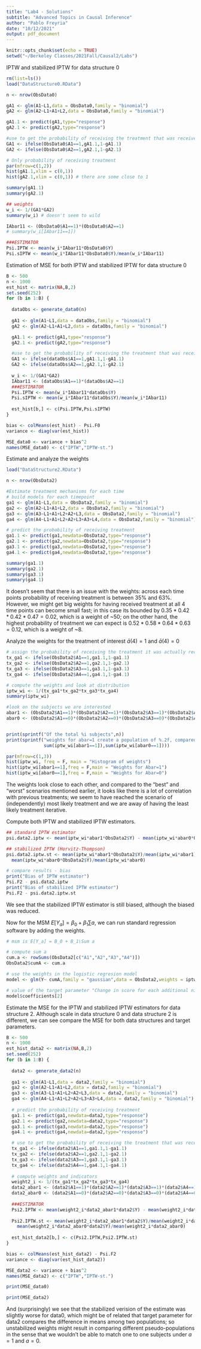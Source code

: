 ---
title: "Lab4 - Solutions"
subtitle: "Advanced Topics in Causal Inference"
author: "Pablo Freyria"
date: "10/12/2021"
output: pdf_document
---


```{r setup, include=FALSE}
knitr::opts_chunk$set(echo = TRUE)
setwd("~/Berkeley Classes/2021Fall/Causal2/Labs")

```

\textbf{Data structure 0}\par
IPTW and stabilized IPTW for data structure 0
```{r IPTWdata0}
rm(list=ls())
load("DataStructure0.RData")

n <- nrow(ObsData0)

gA1 <- glm(A1~L1,data = ObsData0,family = "binomial")
gA2 <- glm(A2~L1+A1+L2,data = ObsData0,family = "binomial")

gA1.1 <- predict(gA1,type="response")
gA2.1 <- predict(gA2,type="response")

#use to get the probability of receiving the treatment that was received
GA1 <- ifelse(ObsData0$A1==1,gA1.1,1-gA1.1)
GA2 <- ifelse(ObsData0$A2==1,gA2.1,1-gA2.1)

# Only probability of receiving treatment
par(mfrow=c(1,2))
hist(gA1.1,xlim = c(0,1))
hist(gA2.1,xlim = c(0,1)) # there are some close to 1

summary(gA1.1)
summary(gA2.1)

## weights
w_i <- 1/(GA1*GA2)
summary(w_i) # doesn't seem to wild 

IAbar11 <- (ObsData0$A1==1)*(ObsData0$A2==1)
# summary(w_i[IAbar11==1])

###ESTIMATOR
Psi.IPTW <- mean(w_i*IAbar11*ObsData0$Y)
Psi.sIPTW <- mean(w_i*IAbar11*ObsData0$Y)/mean(w_i*IAbar11)
```

Estimation of MSE for both IPTW and stabilized IPTW for data structure 0
```{r EstPerformanceData0}
B <- 500
n <- 1000
est_hist <- matrix(NA,B,2)
set.seed(252)
for (b in 1:B) {
  
  dataObs <- generate_data0(n)
  
  gA1 <- glm(A1~L1,data = dataObs,family = "binomial")
  gA2 <- glm(A2~L1+A1+L2,data = dataObs,family = "binomial")

  gA1.1 <- predict(gA1,type="response")
  gA2.1 <- predict(gA2,type="response")

  #use to get the probability of receiving the treatment that was received
  GA1 <- ifelse(dataObs$A1==1,gA1.1,1-gA1.1)
  GA2 <- ifelse(dataObs$A2==1,gA2.1,1-gA2.1)
  
  w_i <- 1/(GA1*GA2)
  IAbar11 <- (dataObs$A1==1)*(dataObs$A2==1)
  ###ESTIMATOR
  Psi.IPTW <- mean(w_i*IAbar11*dataObs$Y)
  Psi.sIPTW <- mean(w_i*IAbar11*dataObs$Y)/mean(w_i*IAbar11)
  
  est_hist[b,] <- c(Psi.IPTW,Psi.sIPTW)
}

bias <- colMeans(est_hist) - Psi.F0
variance <- diag(var(est_hist))

MSE_data0 <- variance + bias^2
names(MSE_data0) <- c("IPTW","IPTW-st.")
```

\textbf{Data structure 2}\par
Estimate and analyze the weights
```{r Data2_Estg0}
load("DataStructure2.RData")

n <- nrow(ObsData2)

#Estimate treatment mechanisms for each time
# build models for each timepoint
ga1 <- glm(A1~L1,data = ObsData2,family = "binomial") 
ga2 <- glm(A2~L1+A1+L2,data = ObsData2,family = "binomial") 
ga3 <- glm(A3~L1+A1+L2+A2+L3,data = ObsData2,family = "binomial") 
ga4 <- glm(A4~L1+A1+L2+A2+L3+A3+L4,data = ObsData2,family = "binomial") 

# predict the probability of receiving treatment
ga1.1 <- predict(ga1,newdata=ObsData2,type="response")
ga2.1 <- predict(ga2,newdata=ObsData2,type="response")
ga3.1 <- predict(ga3,newdata=ObsData2,type="response")
ga4.1 <- predict(ga4,newdata=ObsData2,type="response")

summary(ga1.1)
summary(ga2.1)
summary(ga3.1)
summary(ga4.1)

```
It doesn't seem that there is an issue with the weights: across each time points probability of receiving treatment is between 35% and 63%. However, we might get big weights for having received treatment at all 4 time points can become small fast; in this case its bounded by $0.35*0.42*0.42*0.47 = 0.02$, which is a weight of ~50; on the other hand, the highest probability of treatment we can expect is $0.52*0.58*0.64*0.63=0.12$, which is a weight of ~8.\par

Analyze the weights for the treatment of interest $\bar{a}(4)=1$ and $\bar{a}(4)=0$
```{r Data2weights}
# assign the probability of receiving the treatment it was actually received
tx_ga1 <- ifelse(ObsData2$A1==1,ga1.1,1-ga1.1)
tx_ga2 <- ifelse(ObsData2$A2==1,ga2.1,1-ga2.1)
tx_ga3 <- ifelse(ObsData2$A3==1,ga3.1,1-ga3.1)
tx_ga4 <- ifelse(ObsData2$A4==1,ga4.1,1-ga4.1)

# compute the weights and look at distribution
iptw_wi <- 1/(tx_ga1*tx_ga2*tx_ga3*tx_ga4)
summary(iptw_wi)

#look on the subjects we are interested
abar1 <- (ObsData2$A1==1)*(ObsData2$A2==1)*(ObsData2$A3==1)*(ObsData2$A4==1)
abar0 <- (ObsData2$A1==0)*(ObsData2$A2==0)*(ObsData2$A3==0)*(ObsData2$A4==0)


print(sprintf("Of the total %i subjects",n))
print(sprintf("weights for abar=1 create a population of %.2f, compared to abar=0 of %.2f",
              sum(iptw_wi[abar1==1]),sum(iptw_wi[abar0==1])))

par(mfrow=c(1,3))
hist(iptw_wi, freq = F, main = "Histogram of weights")
hist(iptw_wi[abar1==1],freq = F,main = "Weights for Abar=1")
hist(iptw_wi[abar0==1],freq = F,main = "Weights for Abar=0")
```
The weights look close to each other, and compared to the "best" and "worst" scenarios mentioned earlier, it looks like there is a lot of correlation with previous treatments; we seem to have reached the scenario of (independently) most likely treatment and we are away of having the least likely treatment iterative.\par

Compute both IPTW and stabilized IPTW estimators.
```{r s-IPTW_Estimators}
## standard IPTW estimator
psi.data2.iptw <- mean(iptw_wi*abar1*ObsData2$Y) - mean(iptw_wi*abar0*ObsData2$Y)

## stabilized IPTW (Horvitz-Thompson)
psi.data2.iptw.st <- mean(iptw_wi*abar1*ObsData2$Y)/mean(iptw_wi*abar1) - 
  mean(iptw_wi*abar0*ObsData2$Y)/mean(iptw_wi*abar0)

# compare results - bias
print("Bias of IPTW estimator")
Psi.F2 - psi.data2.iptw
print("Bias of stabilized IPTW estimator")
Psi.F2 - psi.data2.iptw.st
```
We see that the stabilized IPTW estimator is still biased, although the biased was reduced.\par

Now for the MSM $E[Y_a] = \beta_0 + \beta_1\sum a$, we can run standard regression software by adding the weights. 
```{r weightedMSM}

# msm is E[Y_a] = B_0 + B_1\Sum a

# compute sum a
cum.a <- rowSums(ObsData2[c("A1","A2","A3","A4")])
ObsData2$cumA <- cum.a

# use the weights in the logistic regresion model
model <- glm(Y~ cumA,family = "gaussian",data = ObsData2,weights = iptw_wi)

# value of the target parameter "Change in score for each additional night of sleep
model$coefficients[2]
```

Estimate the MSE for the IPTW and stabilized IPTW estimators for data structure 2. Although scale in data structure 0 and data structure 2 is different, we can see compare the MSE for both data structures and target parameters.
```{r Data2Performance}
B <- 500
n <- 1000
est_hist_data2 <- matrix(NA,B,2)
set.seed(252)
for (b in 1:B) {
  
  data2 <- generate_data2(n)
  
  ga1 <- glm(A1~L1,data = data2,family = "binomial") 
  ga2 <- glm(A2~L1+A1+L2,data = data2,family = "binomial") 
  ga3 <- glm(A3~L1+A1+L2+A2+L3,data = data2,family = "binomial") 
  ga4 <- glm(A4~L1+A1+L2+A2+L3+A3+L4,data = data2,family = "binomial") 
  
  # predict the probability of receiving treatment
  ga1.1 <- predict(ga1,newdata=data2,type="response")
  ga2.1 <- predict(ga2,newdata=data2,type="response")
  ga3.1 <- predict(ga3,newdata=data2,type="response")
  ga4.1 <- predict(ga4,newdata=data2,type="response")

  # use to get the probability of receiving the treatment that was received
  tx_ga1 <- ifelse(data2$A1==1,ga1.1,1-ga1.1)
  tx_ga2 <- ifelse(data2$A2==1,ga2.1,1-ga2.1)
  tx_ga3 <- ifelse(data2$A3==1,ga3.1,1-ga3.1)
  tx_ga4 <- ifelse(data2$A4==1,ga4.1,1-ga4.1)
  
  # compute weights and indicators
  weight2_i <- 1/(tx_ga1*tx_ga2*tx_ga3*tx_ga4)
  data2_abar1 <- (data2$A1==1)*(data2$A2==1)*(data2$A3==1)*(data2$A4==1)
  data2_abar0 <- (data2$A1==0)*(data2$A2==0)*(data2$A3==0)*(data2$A4==0)
  
  ###ESTIMATOR
  Psi2.IPTW <- mean(weight2_i*data2_abar1*data2$Y) - mean(weight2_i*data2_abar0*data2$Y)
    
  Psi2.IPTW.st <- mean(weight2_i*data2_abar1*data2$Y)/mean(weight2_i*data2_abar1) -
    mean(weight2_i*data2_abar0*data2$Y)/mean(weight2_i*data2_abar0)
  
  est_hist_data2[b,] <- c(Psi2.IPTW,Psi2.IPTW.st)
}

bias <- colMeans(est_hist_data2) - Psi.F2
variance <- diag(var(est_hist_data2))

MSE_data2 <- variance + bias^2
names(MSE_data2) <- c("IPTW","IPTW-st.")

print(MSE_data0)

print(MSE_data2)
```
And (surprisingly) we see that the stabilized verision of the estimate was slightly worse for data0, which might be of related that target parameter for data2 compares the difference in means among two populations; so unstabilized weights might result in comparing different pseudo-populations in the sense that we wouldn't be able to match one to one subjects under $a=1$ and $a=0$. 
